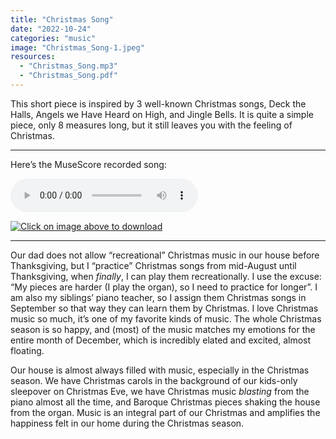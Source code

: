 ```yaml
---
title: "Christmas Song"
date: "2022-10-24"
categories: "music"
image: "Christmas_Song-1.jpeg"
resources:
  - "Christmas_Song.mp3"
  - "Christmas_Song.pdf"
---
```


This short piece is inspired by 3 well-known Christmas songs, Deck the Halls, Angels we Have Heard on High, and Jingle Bells. It is quite a simple piece, only 8 measures long, but it still leaves you with the feeling of Christmas. 

---

Here's the MuseScore recorded song:

<audio controls>
<source src="Christmas_Song.mp3" type="audio/mpeg">
</audio> 

[![Click on image above to download](Christmas_Song-1.jpeg)](Christmas_Song.pdf)

---

Our dad does not allow "recreational" Christmas music in our house before Thanksgiving, but I "practice" Christmas songs from mid-August until Thanksgiving, when *finally*, I can play them recreationally. I use the excuse: "My pieces are harder (I play the organ), so I need to practice for longer". I am also my siblings' piano teacher, so I assign them Christmas songs in September so that way they can learn them by Christmas. I love Christmas music so much, it's one of my favorite kinds of music. The whole Christmas season is so happy, and (most) of the music matches my emotions for the entire month of December, which is incredibly elated and excited, almost floating. 

Our house is almost always filled with music, especially in the Christmas season. We have Christmas carols in the background of our kids-only sleepover on Christmas Eve, we have Christmas music *blasting* from the piano almost all the time, and Baroque Christmas pieces shaking the house from the organ. Music is an integral part of our Christmas and amplifies the happiness felt in our home during the Christmas season.



